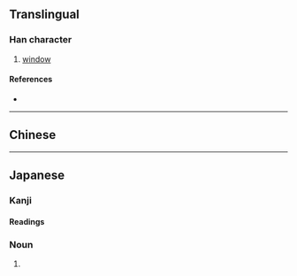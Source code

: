 {{character info}}
==Translingual==

===Han character===
{{Han char|rn=91|rad=片|as=11|sn=15|four=|canj=LLHWP,LNHWP|ids=⿰片悤}}

# [[window]]

====References====
* {{Han ref|kx=0694.110|dkj=19883|dj=1107.190|hdz=32020.070|uh=7255|ud=29269}}

----

==Chinese==
{{zh-see|窗|v}}

----

==Japanese==

===Kanji===
{{ja-kanji|rs=片11}}

====Readings====
{{ja-readings
|goon=そう
|kanon=そう
|kun=まど-}}

{{ja-kanjitab|まど|yomi=k}}

===Noun===
{{ja-noun|まど}}

# {{alternative spelling of|ja|窓}}